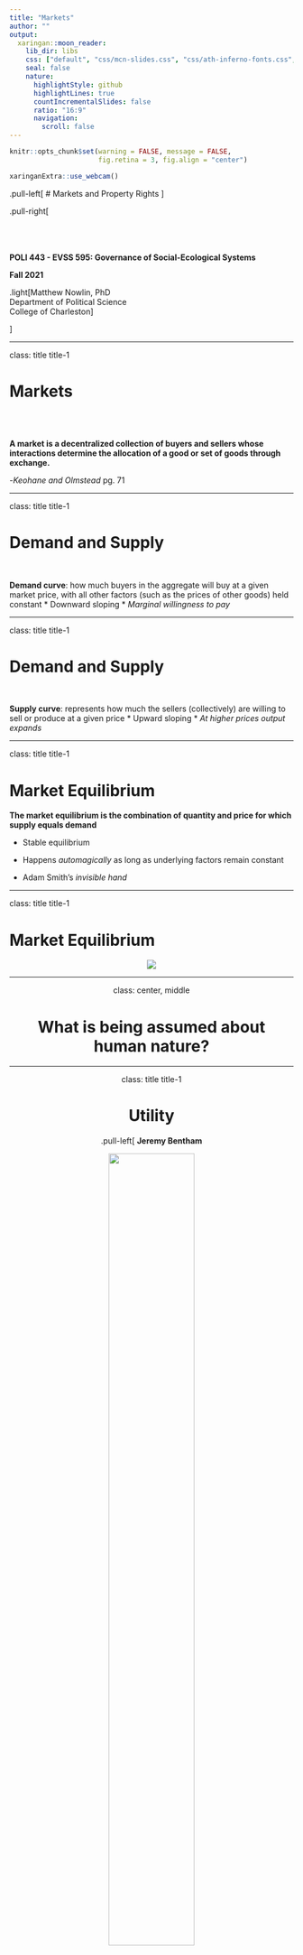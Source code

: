 ```yaml
---
title: "Markets"
author: ""
output:
  xaringan::moon_reader:
    lib_dir: libs
    css: ["default", "css/mcn-slides.css", "css/ath-inferno-fonts.css", "css/animate.css"]
    seal: false
    nature:
      highlightStyle: github
      highlightLines: true
      countIncrementalSlides: false
      ratio: "16:9"
      navigation:
        scroll: false
---
```

  
```r
knitr::opts_chunk$set(warning = FALSE, message = FALSE, 
                      fig.retina = 3, fig.align = "center")
```

```r
xaringanExtra::use_webcam()
```

.pull-left[
# Markets and Property Rights
<figure>
  <img src="sticker.jpg" width="%">
</figure>
]

.pull-right[

</br>
</br>
</br>
**POLI 443 - EVSS 595: Governance of Social-Ecological Systems**

**Fall 2021**

.light[Matthew Nowlin, PhD<br>
Department of Political Science<br>
College of Charleston
]

]

---

class: title title-1

# Markets 

<br>
<br>

**A market is a decentralized collection of buyers and sellers whose interactions determine the allocation of a good or set of goods through exchange.** 

-_Keohane and Olmstead_ pg. 71 

---

class: title title-1

# Demand and Supply 

<br>

**Demand curve**: how much buyers in the aggregate will buy at a given market price, with all other factors (such as the prices of other goods) held constant
* Downward sloping 
* _Marginal willingness to pay_ 

---

class: title title-1

# Demand and Supply 

<br>

**Supply curve**: represents how much the sellers (collectively) are willing to sell or produce at a given price
* Upward sloping 
* _At higher prices output expands_ 

---

class: title title-1

# Market Equilibrium

**The market equilibrium is the combination of quantity and price for which supply equals demand** 

* Stable equilibrium 

* Happens _automagically_ as long as underlying factors remain constant 

* Adam Smith's _invisible hand_ 

---

class: title title-1

# Market Equilibrium

<center>
<figure>
  <img src="img/market.png" width="%">
</figure>

---

class: center, middle 

# What is being assumed about human nature? 

---

class: title title-1 

# Utility 

.pull-left[
**Jeremy Bentham** 

<figure>
  <img src="img/bentham.jpg" width="60%">
</figure>
]

.pull-right[
**John Stuart Mill**

<figure>
  <img src="img/mill.jpg" width="65%">
</figure>
]


???
_Seek pleasure and avoid pain_ 

* What is moral are actions that provide pleasure and avoid pain 
* Greatest-happiness principal 
* Greatest good for the greatest number 

the ones who walk away from omelas (aa-muh-liz)

---

class: title title-1 

# Utility 

.pull-left[
**Individuals see to maximize expected utility** 

Expected utility: 

<figure>
  <img src="img/eu.png" width="%">
</figure>
]


.pull-right[
<center>
<figure>
  <img src="img/party.jpg" width="80%">
</figure>
]

---

class: title title-1 

# Surplus 

.pull-left[
**Consumer surplus**: difference between WTP and what is actually paid 

**Producer surplus**: difference between revenues and cost of production
]


.pull-right[
<figure>
  <img src="img/surplus.png" width="%">
</figure>
]

???
producer surplus is variable cost; profit includes fixed and variable costs 

---

class: title title-1

# Efficiency

**Maximizing net benefits** 
* Difference is greatest between total cost and total benefit 
* Marginal cost = marginal benefit

--

**Pareto efficiency** 
* No one could be made better off without someone else being made worse off 

---

class: title title-1

# Efficiency

**Three conditions**: 

--

1. **Competitive**: price takers 

--

2. **Information**: complete  

--

3. **Complete**: benefits and costs captured by price  

--

**Market failures occur when these conditions are not met** 

---

class: center, middle 

# What are some prevalent myths about how economists think about the environment?

???
myth of universal markets

myth of market solutions 

myth of market prices 

myth of efficiency 

---

class: title title-1

# Externality

.pull-left[
**Externalities**: occur when the total costs and benefits are not captured by the price 
* _Negative externalities_: costs spread from buyers and sellers to society as a whole
]

.pull-right[
<figure>
  <img src="img/external.jpg" width="%">
</figure>
]

???
externalities = social cost 

---

class: title title-1

# Coase Theorem 

.pull-left[
</br>
_Private bargaining will result in the efficient resolution of negative externalities, without the need for government intervention, as long as property rights are fully allocated_  
]

.pull-right[
<figure>
<center>
  <img src="img/coase.jpeg" width="60%">
</figure>
]

---

class: title title-1

# Coase Theorem 

.pull-left[
**Works when _transaction costs_ are low** 

**Transaction costs**: 
* The costs associated with a transaction 

_The transactions costs associated with government regulation tend to be high_ 

]

.pull-right[
<figure>
<center>
  <img src="img/coase2.jpeg" width="%">
</figure>
]

---

class: title title-1

# Property Rights 

**The rights to own or control property and includes the right to use, to transfer ownership, and exclude from others.** 

--

_Problems arise when property rights are incomplete and/or ill-defined_ 

--

_Who is imposing costs on whom?_ 

--

**Missing markets not market failures** 

---

class: title title-1

# Coase and the Commons 

* Competition for the common pool 
  * Scarcity (and rivalrous goods) attracts competition
  * Ranchers vs homesteaders 

--

* Reciprocal costs
  * Costs to one is a benefit to another 
  * The Dr and the candy maker
  * Neighbor's loud music 

---

class: title title-1

# Coase and the Commons 

**Property rights internalize costs and benefits**  

<br>

.pull-left[
.small[_Wheat and Cattle_]
<figure>
  <img src="img/cows.png" width="%">
</figure>
]

--

.pull-right[
* Tragedy avoided through bargaining 
* Farmer pays rancher $65 to not add fourth cow
]


???
Table illustrates the tragedy of the commons

---

class: title title-1

# Coase and the Commons 

**Requires two conditions**: 

* The property rights are well-defined and enforced 

* The costs of bargaining are low enough to allow the parties to reach agreement 

--

_Clearly-defined property rights encourage bargaining to resolve the problem of reciprocal costs_  

---

class: center, middle 

# What is a Coase approach to climate change? 

???
cap and trade 












